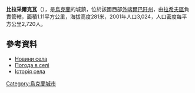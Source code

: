 {{coord|47|57|3|N|23|55|35|E|scale:100000|display=title}}

'''比拉采爾克瓦'''（{{lang-uk|Біла Церква}}），是[[烏克蘭|烏克蘭]]的城鎮，位於該國西部[[外喀爾巴阡州|外喀爾巴阡州]]，由[[拉希夫區|拉希夫區]]負責管轄，面積1.11平方公里，海拔高度281米，2001年人口3,024，人口密度每平方公里2,720人。

==參考資料==
* [http://bc-like.com/blog/bcz/newall/ Новини села ]{{dead link|date=2018年3月 |bot=InternetArchiveBot |fix-attempted=yes }}
* [http://weather.in.ua/ua/zakarpatskaja/1204 Погода в селі ] {{Wayback|url=http://weather.in.ua/ua/zakarpatskaja/1204 |date=20161106041246 }}
* [https://web.archive.org/web/20170426052005/http://zakarpattyachko.com.ua/2011-07-23-12-54-20/2011-07-23-13-43-52/2011-11-24-13-17-32 Історія села ]

{{Ukraine-geo-stub}}
[[Category:烏克蘭城市|Category:烏克蘭城市]]